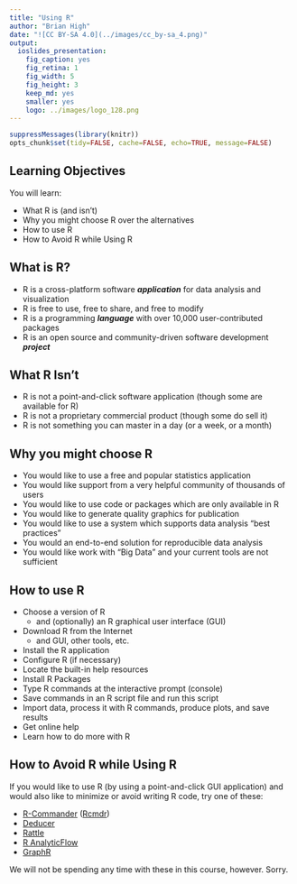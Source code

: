 ```yaml
---
title: "Using R"
author: "Brian High"
date: "![CC BY-SA 4.0](../images/cc_by-sa_4.png)"
output:
  ioslides_presentation:
    fig_caption: yes
    fig_retina: 1
    fig_width: 5
    fig_height: 3
    keep_md: yes
    smaller: yes
    logo: ../images/logo_128.png
---
```


```r
suppressMessages(library(knitr))
opts_chunk$set(tidy=FALSE, cache=FALSE, echo=TRUE, message=FALSE)
```

## Learning Objectives

You will learn:

* What R is (and isn't)
* Why you might choose R over the alternatives
* How to use R
* How to Avoid R while Using R

## What is R?

* R is a cross-platform software **_application_** for data analysis and visualization
* R is free to use, free to share, and free to modify
* R is a programming **_language_** with over 10,000 user-contributed packages
* R is an open source and community-driven software development **_project_**

## What R Isn't

* R is not a point-and-click software application (though some are available for R)
* R is not a proprietary commercial product (though some do sell it)
* R is not something you can master in a day (or a week, or a month)

## Why you might choose R

* You would like to use a free and popular statistics application
* You would like support from a very helpful community of thousands of users 
* You would like to use code or packages which are only available in R
* You would like to generate quality graphics for publication
* You would like to use a system which supports data analysis "best practices"
* You would an end-to-end solution for reproducible data analysis
* You would like work with "Big Data" and your current tools are not sufficient

## How to use R

* Choose a version of R 
    - and (optionally) an R graphical user interface (GUI)
* Download R from the Internet
    - and GUI, other tools, etc.
* Install the R application
* Configure R (if necessary)
* Locate the built-in help resources
* Install R Packages
* Type R commands at the interactive prompt (console)
* Save commands in an R script file and run this script
* Import data, process it with R commands, produce plots, and save results
* Get online help
* Learn how to do more with R

## How to Avoid R while Using R

If you would like to use R (by using a point-and-click GUI application) and 
would also like to minimize or avoid writing R code, try one of these:

* [R-Commander](http://www.rcommander.com/) ([Rcmdr](http://socserv.mcmaster.ca/jfox/Misc/Rcmdr/))
* [Deducer](www.deducer.org)
* [Rattle](http://rattle.togaware.com/)
* [R AnalyticFlow](http://r.analyticflow.com/en/)
* [GraphR](https://cran.r-project.org/web/packages/GrapheR/index.html)

We will not be spending any time with these in this course, however. Sorry.
